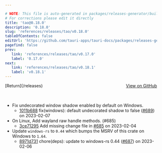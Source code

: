 ```yaml
---

# NOTE: This file is auto-generated in packages/releases-generator/build.ts
# For corrections please edit it directly
title: 'tao@0.18.0'
description: '0.18.0'
slug: 'references/releases/tao/v0.18.0'
tableOfContents: false
editUrl: 'https://github.com/tauri-apps/tauri-docs/packages/releases-generator/build.ts'
pagefind: false
prev:
   link: 'references/releases/tao/v0.17.0'
   label: '0.17.0'
next:
   link: 'references/releases/tao/v0.18.1'
   label: 'v0.18.1'
---
```


<div style="margin-bottom:3rem; display: flex; justify-content: space-between; align-items: center"><span>[Return](/releases)</span><span><a href="https://github.com/tauri-apps/tao/releases/tag/tao-v0.18.0">View on GitHub</a></span></div>

- Fix undecorated window shadow enabled by default on Windows.
  - [1011b688](https://github.com/tauri-apps/tao/commit/1011b688ab67ffe898e24a3fa9c4566e91ab7359) fix(windows): default undecorated shadow to false ([#689](https://github.com/tauri-apps/tao/pull/689)) on 2023-02-07
- On Linux, Add wayland raw handle methods. (#685)
  - [3ce71295](https://github.com/tauri-apps/tao/commit/3ce71295c1a55134e77bb461c0fd49347b782403) Add missing change file in [#685](https://github.com/tauri-apps/tao/pull/685) on 2023-02-04
- Update `windows-rs` to `0.44` which bumps the MSRV of this crate on Windows to `1.64`.
  - [8971d731](https://github.com/tauri-apps/tao/commit/8971d731b02ec61a1665351c9bae11f5e4058dc4) chore(deps): update to windows-rs 0.44 ([#687](https://github.com/tauri-apps/tao/pull/687)) on 2023-02-06

